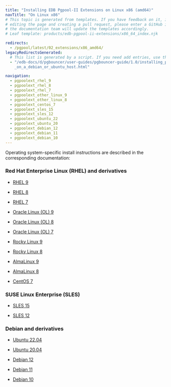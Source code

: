 ```yaml
---
title: "Installing EDB Pgpool-II Extensions on Linux x86 (amd64)"
navTitle: "On Linux x86"
# This topic is generated from templates. If you have feedback on it, instead of
# editing the page and creating a pull request, please enter a GitHub issue and
# the documentation team will update the templates accordingly.
# Leaf template: products/edb-pgpool-ii-extensions/x86_64_index.njk

redirects:
  - /pgpool/latest/02_extensions/x86_amd64/
legacyRedirectsGenerated:
  # This list is generated by a script. If you need add entries, use the `legacyRedirects` key.
  - "/edb-docs/d/pgbouncer/user-guides/pgbouncer-guide/1.0/installing_pgbouncer\
    _on_a_debian_or_ubuntu_host.html"

navigation:
  - pgpoolext_rhel_9
  - pgpoolext_rhel_8
  - pgpoolext_rhel_7
  - pgpoolext_other_linux_9
  - pgpoolext_other_linux_8
  - pgpoolext_centos_7
  - pgpoolext_sles_15
  - pgpoolext_sles_12
  - pgpoolext_ubuntu_22
  - pgpoolext_ubuntu_20
  - pgpoolext_debian_12
  - pgpoolext_debian_11
  - pgpoolext_debian_10
---
```


Operating system-specific install instructions are described in the corresponding documentation:

### Red Hat Enterprise Linux (RHEL) and derivatives

- [RHEL 9](pgpoolext_rhel_9)

- [RHEL 8](pgpoolext_rhel_8)

- [RHEL 7](pgpoolext_rhel_7)

- [Oracle Linux (OL) 9](pgpoolext_rhel_9)

- [Oracle Linux (OL) 8](pgpoolext_rhel_8)

- [Oracle Linux (OL) 7](pgpoolext_rhel_7)

- [Rocky Linux 9](pgpoolext_other_linux_9)

- [Rocky Linux 8](pgpoolext_other_linux_8)

- [AlmaLinux 9](pgpoolext_other_linux_9)

- [AlmaLinux 8](pgpoolext_other_linux_8)

- [CentOS 7](pgpoolext_centos_7)

### SUSE Linux Enterprise (SLES)

- [SLES 15](pgpoolext_sles_15)

- [SLES 12](pgpoolext_sles_12)

### Debian and derivatives

- [Ubuntu 22.04](pgpoolext_ubuntu_22)

- [Ubuntu 20.04](pgpoolext_ubuntu_20)

- [Debian 12](pgpoolext_debian_12)

- [Debian 11](pgpoolext_debian_11)

- [Debian 10](pgpoolext_debian_10)
